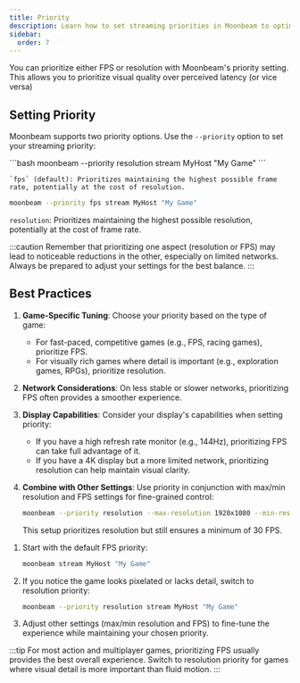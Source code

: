 ```yaml
---
title: Priority  
description: Learn how to set streaming priorities in Moonbeam to optimize for either resolution or frame rate
sidebar:
  order: 7
---
```



You can prioritize either FPS or resolution with Moonbeam's priority setting. This allows you to prioritize visual quality over perceived latency (or vice versa)

## Setting Priority

Moonbeam supports two priority options. Use the `--priority` option to set your streaming priority:

<Tabs>
   <TabItem label="FPS (default)">
    ```bash
    moonbeam --priority resolution stream MyHost "My Game"
    ```

    `fps` (default): Prioritizes maintaining the highest possible frame rate, potentially at the cost of resolution.

   </TabItem>
   <TabItem label="Resolution">

   ```bash
   moonbeam --priority fps stream MyHost "My Game"
   ```

   `resolution`: Prioritizes maintaining the highest possible resolution, potentially at the cost of frame rate.
   </TabItem>
   </Tabs>

:::caution
Remember that prioritizing one aspect (resolution or FPS) may lead to noticeable reductions in the other, especially on limited networks. Always be prepared to adjust your settings for the best balance.
:::

## Best Practices

1. **Game-Specific Tuning**: Choose your priority based on the type of game:
   - For fast-paced, competitive games (e.g., FPS, racing games), prioritize FPS.
   - For visually rich games where detail is important (e.g., exploration games, RPGs), prioritize resolution.

2. **Network Considerations**: On less stable or slower networks, prioritizing FPS often provides a smoother experience.

3. **Display Capabilities**: Consider your display's capabilities when setting priority:
   - If you have a high refresh rate monitor (e.g., 144Hz), prioritizing FPS can take full advantage of it.
   - If you have a 4K display but a more limited network, prioritizing resolution can help maintain visual clarity.

4. **Combine with Other Settings**: Use priority in conjunction with max/min resolution and FPS settings for fine-grained control:

   ```bash
   moonbeam --priority resolution --max-resolution 1920x1080 --min-resolution 1280x720 --max-fps 60 --min-fps 30 stream MyHost "My Game"
   ```

   This setup prioritizes resolution but still ensures a minimum of 30 FPS.

<Steps>

1. Start with the default FPS priority:
   ```bash
   moonbeam stream MyHost "My Game"
   ```

2. If you notice the game looks pixelated or lacks detail, switch to resolution priority:
   ```bash
   moonbeam --priority resolution stream MyHost "My Game"
   ```

3. Adjust other settings (max/min resolution and FPS) to fine-tune the experience while maintaining your chosen priority.

</Steps>

:::tip
For most action and multiplayer games, prioritizing FPS usually provides the best overall experience. Switch to resolution priority for games where visual detail is more important than fluid motion.
:::


